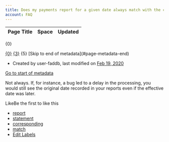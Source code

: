 ```yaml
---
title: Does my payments report for a given date always match with the corresponding statement?
account: FAQ 
---
```


<table class="aui"> <thead> <tr class="header"> <th class="search-result-title">Page Title</th> <th class="search-result-space">Space</th> <th class="search-result-date">Updated</th> </tr> </thead> </table> <p class="search-result-count">{0}</p> <tr class="search-result"> <td class="search-result-title"><a href="{1}" class="content-type-{2}"><span>{0}</span></a></td> <td class="search-result-space"><a class="space" href="/display/{4}/" title="{3}">{3}</a></td> <td class="search-result-date"><span class="date" title="{6}">{5}</span></td> </tr> [Skip to end of metadata](#page-metadata-end)

*   Created by user-faddb, last modified on [Feb 19, 2020](/pages/diffpagesbyversion.action?pageId=721071&selectedPageVersions=2&selectedPageVersions=3 "Show changes")

[Go to start of metadata](#page-metadata-start)

Not always. If, for instance, a bug led to a delay in the processing, you would still see the original date recorded in your reports even if the effective date was later.

LikeBe the first to like this

*   [report](/label/FAQ/report)
*   [statement](/label/FAQ/statement)
*   [corresponding](/label/FAQ/corresponding)
*   [match](/label/FAQ/match)
*   [Edit Labels](# "Edit Labels (Type 'l')")




